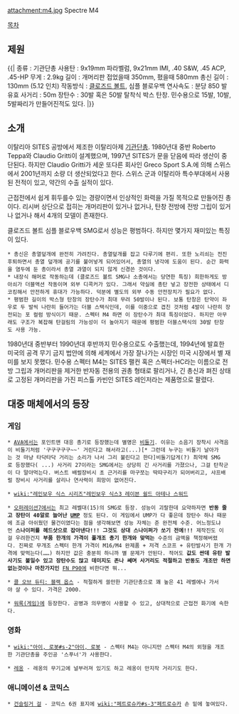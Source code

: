 attachment:m4.jpg
Spectre M4

[[목차]]

== 제원 ==
{{|
종류 : 기관단총
사용탄 : 9x19mm 파라벨럼, 9x21mm IMI, .40 S&W, .45 ACP, .45-HP
무게 : 2.9kg
길이 : 개머리판 접었을때 350mm, 폈을때 580mm
총신 길이 : 130mm (5.12 인치)
작동방식 : [[클로즈드 볼트]], 심플 블로우백
연사속도 : 분당 850 발
유효 사거리 : 50m
장탄수 : 30발 혹은 50발 탈착식 박스 탄창. 민수용으로 15발, 10발, 5발짜리가 만들어진적도 있다.
|}}

== 소개 ==
이탈리아 SITES 공방에서 제조한 이탈리아제 [[기관단총]]. 1980년대 중반 Roberto Teppa와 Claudio Gritti이 설계했으며, 1997년 SITES가 문을 닫음에 따라 생산이 중단된다. 하지만 Claudio Gritti가 세운 또다른 회사인 Greco Sport S.A.에 의해 스위스에서 2001년까지 소량 더 생산되었다고 한다. 스위스 군과 이탈리아 특수부대에서 사용된 전적이 있고, 약간의 수출 실적이 있다.

근접전에서 쉽게 휘두를수 있는 경량이면서 인상적인 화력을 가질 목적으로 만들어진 총이다. 리시버 상단으로 접히는 개머리판이 있거나 없거나, 탄창 전방에 전방 그립이 있거나 없거나 해서 4개의 모델이 존재한다.

클로즈드 볼트 심플 블로우백 SMG로서 성능은 평범하다. 하지만 몇가지 재미있는 특징이 있다.

 * 총신은 총열덮개에 완전히 가려진다. 총열덮개를 잡고 다루기에 편리. 또한 노리쇠는 전진후퇴하면서 총열 덮개에 공기를 불어넣게 되어있어서, 총열의 냉각에 도움이 된다. 순간 화력을 염두에 둔 총이라서 총열 과열이 되지 않게 신경쓴 것이다.
 * 내장식 해머로 작동하는데 (클로즈드 볼트 SMG나 소총에서는 당연한 특징) 희한하게도 방아쇠가 더블액션 작동이며 외부 디콕커가 있다. 그래서 약실에 총탄 넣고 장전한 상태에서 디코킹해서 안전하게 휴대가 가능하다. 덕분에 별도의 외부 수동 안전장치가 필요가 없다.
 * 평범한 길이의 박스형 탄창의 장탄수가 최대 무려 50발이나 된다. 보통 탄창은 탄약이 좌우로 두 발씩 나란히 들어가는 더블 스택식인데, 이를 이중으로 겹친 것처럼 4발이 나란히 장전되는 포 컬럼 방식이기 때문. 스펙터 M4 하면 이 장탄수가 최대 특징이었다. 하지만 아무래도 구조가 복잡해 탄걸림의 가능성이 더 높아지기 때문에 평범한 더블스택식의 30발 탄창도 사용 가능.

1980년대 중반부터 1990년대 후반까지 민수용으로도 수출했는데, 1994년에 발효한 미국의 공격 무기 금지 법안에 의해 세계에서 가장 잘나가는 시장인 미국 시장에서 별 재미를 보지 못했다. 민수용 스펙터 M4는 SITES 팰컨 혹은 스펙터-HC라는 이름으로 전방 그립과 개머리판을 제거한 반자동 전용의 권총 형태로 팔리거나, 긴 총신과 펴진 상태로 고정된 개머리판을 가진 피스톨 카빈인 SITES 레인저라는 제품명으로 팔렸다.

== 대중 매체에서의 등장 ==
=== 게임 ===
 * [[AVA]]에서는 포인트맨 대응 총기로 등장했는데 별명은 [[비둘기]]. 이유는 소음기 장착시 사격음이 비둘기처럼 '구구구구구~~' 거린다고 해서라고(...)[* 그런데 누구는 비둘기 날아가는 것 마냥 타닥타닥 거리는 소리가 나서 그리 불린다고 한다]비둘기답게(?) 최약체 SMG로 등장했다( ...) 사거리 27이라는 SMG에서는 상당히 긴 사거리를 가졌으나, 그걸 탄착군이 다 말아먹는다. 버스트 배럴장비시 초 근거리를 마구쪼는 딱따구리가 되어버리고, 샤프배럴 장비시 사거리를 살리나 연사력이 희망이 없어진다.

 * [[wiki:"레인보우 식스 시리즈"레인보우 식스3 레이븐 쉴드 아테나 스워드]]

 * [[오퍼레이션7]]에서는 최고 레벨대(15)의 SMG로 등장. 성능이 괴랄한데 요약하자면 '''반동 줄고 장탄이 40알로 늘어난 [[UMP]]''' 정도 된다. 이 게임에서 UMP가 다 좋은데 장탄수 하나 때문에 조금 아쉬웠던 물건이였다는 점을 생각해보면 성능 자체는 준 완전체 수준. 어느정도냐먼 '''스나이퍼를  헤드샷으로 잡아낸다!!! 그것도 상대 스나이퍼가 쏘기 전에!!!''' 제작진도 이걸 우려한건지 '''부품 한개의 가격이 풀개조 총기 한개와 맞먹는''' 수준의 금액을 책정해버렸다. 진짜로 무개조 스펙터 한개 가격이 M16/M4 완제품 + 저격 스코프 + 유탄발사기 한개 가격에 맞먹는다(……) 하지만 값은 충분히 하니까 별 문제가 안된다. 적어도 '''값도 싼데 유탄 발사기도 붙일수 있고 장탄수도 많고 데미지도 존나 쎄며 사거리도 적절하고 반동도 개조만 하면 없는것이나 마찬가지인''' [[FN P90]]에 비한다면 뭐...

 * [[콜 오브 듀티: 블랙 옵스]] - 적절하게 쓸만한 기관단총으로 꽤 높은 41 레벨에나 가서야 살 수 있다. 가격은 2000.

 * [[워록(게임)]]에 등장한다. 공병과 의무병이 사용할 수 있고, 상대적으로 근접전 화기에 속한다.
=== 영화 ===
 * [[wiki:"아이, 로봇#s-2"아이, 로봇]] - 스펙터 M4는 아니지만 스펙터 M4의 외형을 개조한 기관단총을 주인공 '스푸너'가 사용한다.

 * [[레옹]] - 레옹의 무기고에 널부러져 있기도 하고 레옹이 만지작 거리기도 한다.

=== 애니메이션 & 코믹스 ===
 * [[건슬링거 걸]] - 코믹스 6권 표지에 [[wiki:"페트로슈카#s-3"페트로슈카]] 손 밑에 놓여있다.
